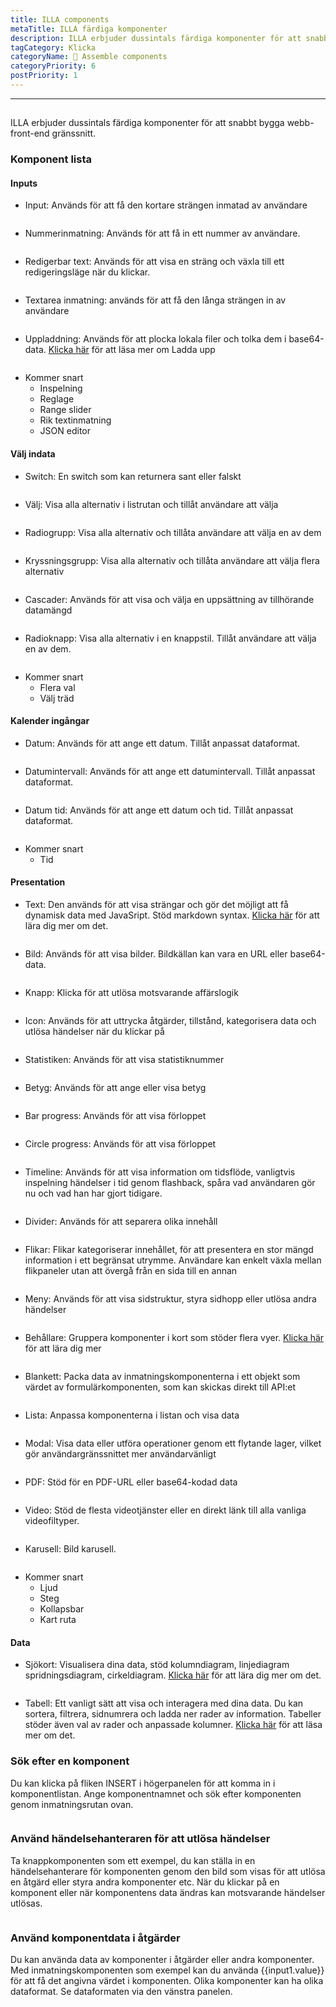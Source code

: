 ```yaml
---
title: ILLA components
metaTitle: ILLA färdiga komponenter
description: ILLA erbjuder dussintals färdiga komponenter för att snabbt bygga webb-front-end gränssnitt
tagCategory: Klicka
categoryName: 🧬 Assemble components
categoryPriority: 6
postPriority: 1
---
```


* * *

## <Heading hidden>ILLA components</Heading>

ILLA erbjuder dussintals färdiga komponenter för att snabbt bygga webb-front-end gränssnitt.

### Komponent lista

#### Inputs

-   Input: Används för att få den kortare strängen inmatad av användare

<img
  src='https://cdn.illacloud.com/official-website/img/docs/assemble/illa_components.png'
  alt=""
/>

-   Nummerinmatning: Används för att få in ett nummer av användare.

<img
  src='https://cdn.illacloud.com/official-website/img/docs/assemble/illa_components(1).png'
  alt=""
/>

-   Redigerbar text: Används för att visa en sträng och växla till ett redigeringsläge när du klickar.

<img
  src='https://cdn.illacloud.com/official-website/img/docs/assemble/illa_components(2).png'
  alt=""
/>

-   Textarea inmatning: används för att få den långa strängen in av användare

<img
  src='https://cdn.illacloud.com/official-website/img/docs/assemble/illa_components(3).png'
  alt=""
/>

-   Uppladdning: Används för att plocka lokala filer och tolka dem i base64-data. [Klicka här]([https://www.illacloud.com/en-US/docs/upload](https://www.illacloud.com/en-US/docs/upload)) för att läsa mer om Ladda upp

<img
  src='https://cdn.illacloud.com/official-website/img/docs/assemble/illa_components(4).png'
  alt=""
/>

-   Kommer snart
    -   Inspelning
    -   Reglage
    -   Range slider
    -   Rik textinmatning
    -   JSON editor

#### Välj indata

-   Switch: En switch som kan returnera sant eller falskt

<img
  src='https://cdn.illacloud.com/official-website/img/docs/assemble/illa_components(5).png'
  alt=""
/>

-   Välj: Visa alla alternativ i listrutan och tillåt användare att välja

<img
  src='https://cdn.illacloud.com/official-website/img/docs/assemble/illa_components(6).png'
  alt=""
/>

-   Radiogrupp: Visa alla alternativ och tillåta användare att välja en av dem

<img
  src='https://cdn.illacloud.com/official-website/img/docs/assemble/illa_components(7).png'
  alt=""
/>

-   Kryssningsgrupp: Visa alla alternativ och tillåta användare att välja flera alternativ

<img
  src='https://cdn.illacloud.com/official-website/img/docs/assemble/illa_components(8).png'
  alt=""
/>

-   Cascader: Används för att visa och välja en uppsättning av tillhörande datamängd

<img
  src='https://cdn.illacloud.com/official-website/img/docs/assemble/illa_components(9).png'
  alt=""
/>

-   Radioknapp: Visa alla alternativ i en knappstil. Tillåt användare att välja en av dem.

<img
  src='https://cdn.illacloud.com/official-website/img/docs/assemble/illa_components(10).png'
  alt=""
/>

-   Kommer snart
    -   Flera val
    -   Välj träd

#### Kalender ingångar

-   Datum: Används för att ange ett datum. Tillåt anpassat dataformat.

<img
  src='https://cdn.illacloud.com/official-website/img/docs/assemble/illa_components(11).png'
  alt=""
/>

-   Datumintervall: Används för att ange ett datumintervall. Tillåt anpassat dataformat.

<img
  src='https://cdn.illacloud.com/official-website/img/docs/assemble/illa_components(12).png'
  alt=""
/>

-   Datum tid: Används för att ange ett datum och tid. Tillåt anpassat dataformat.

<img
  src='https://cdn.illacloud.com/official-website/img/docs/assemble/illa_components(13).png'
  alt=""
/>

-   Kommer snart
    -   Tid

#### Presentation

-   Text: Den används för att visa strängar och gör det möjligt att få dynamisk data med JavaSript. Stöd markdown syntax. [Klicka här]([https://www.illacloud.com/en-US/docs/text](https://www.illacloud.com/en-US/docs/text)) för att lära dig mer om det.

<img
  src='https://cdn.illacloud.com/official-website/img/docs/assemble/illa_components(14).png'
  alt=""
/>

-   Bild: Används för att visa bilder. Bildkällan kan vara en URL eller base64-data.

<img
  src='https://cdn.illacloud.com/official-website/img/docs/assemble/illa_components(15).png'
  alt=""
/>

-   Knapp: Klicka för att utlösa motsvarande affärslogik

<img
  src='https://cdn.illacloud.com/official-website/img/docs/assemble/illa_components(16).png'
  alt=""
/>

-   Icon: Används för att uttrycka åtgärder, tillstånd, kategorisera data och utlösa händelser när du klickar på

<img
  src='https://cdn.illacloud.com/official-website/img/docs/assemble/illa_components(17).png'
  alt=""
/>

-   Statistiken: Används för att visa statistiknummer

<img
  src='https://cdn.illacloud.com/official-website/img/docs/assemble/illa_components(18).png'
  alt=""
/>

-   Betyg: Används för att ange eller visa betyg

<img
  src='https://cdn.illacloud.com/official-website/img/docs/assemble/illa_components(19).png'
  alt=""
/>

-   Bar progress: Används för att visa förloppet

<img
  src='https://cdn.illacloud.com/official-website/img/docs/assemble/illa_components(20).png'
  alt=""
/>

-   Circle progress: Används för att visa förloppet

<img
  src='https://cdn.illacloud.com/official-website/img/docs/assemble/illa_components(21).png'
  alt=""
/>

-   Timeline: Används för att visa information om tidsflöde, vanligtvis inspelning händelser i tid genom flashback, spåra vad användaren gör nu och vad han har gjort tidigare.

<img
  src='https://cdn.illacloud.com/official-website/img/docs/assemble/illa_components(22).png'
  alt=""
/>

-   Divider: Används för att separera olika innehåll

<img
  src='https://cdn.illacloud.com/official-website/img/docs/assemble/illa_components(23).png'
  alt=""
/>

-   Flikar: Flikar kategoriserar innehållet, för att presentera en stor mängd information i ett begränsat utrymme. Användare kan enkelt växla mellan flikpaneler utan att övergå från en sida till en annan

<img
  src='https://cdn.illacloud.com/official-website/img/docs/assemble/illa_components(24).png'
  alt=""
/>

-   Meny: Används för att visa sidstruktur, styra sidhopp eller utlösa andra händelser

<img
  src='https://cdn.illacloud.com/official-website/img/docs/assemble/illa_components(25).png'
  alt=""
/>

-   Behållare: Gruppera komponenter i kort som stöder flera vyer. [Klicka här]([https://www.illacloud.com/en-US/docs/container](https://www.illacloud.com/en-US/docs/container)) för att lära dig mer

<img
  src='https://cdn.illacloud.com/official-website/img/docs/assemble/illa_components(26).png'
  alt=""
/>

-   Blankett: Packa data av inmatningskomponenterna i ett objekt som värdet av formulärkomponenten, som kan skickas direkt till API:et

<img
  src='https://cdn.illacloud.com/official-website/img/docs/assemble/illa_components(27).png'
  alt=""
/>

-   Lista: Anpassa komponenterna i listan och visa data

<img
  src='https://cdn.illacloud.com/official-website/img/docs/assemble/illa_components(28).png'
  alt=""
/>

-   Modal: Visa data eller utföra operationer genom ett flytande lager, vilket gör användargränssnittet mer användarvänligt

<img
  src='https://cdn.illacloud.com/official-website/img/docs/assemble/illa_components(29).png'
  alt=""
/>

-   PDF: Stöd för en PDF-URL eller base64-kodad data

<img
  src='https://cdn.illacloud.com/official-website/img/docs/assemble/illa_components(30).png'
  alt=""
/>

-   Video: Stöd de flesta videotjänster eller en direkt länk till alla vanliga videofiltyper.

<img
  src='https://cdn.illacloud.com/official-website/img/docs/assemble/illa_components(31).png'
  alt=""
/>

-   Karusell: Bild karusell.

<img
  src='https://cdn.illacloud.com/official-website/img/docs/assemble/illa_components(32).png'
  alt=""
/>

-   Kommer snart
    -   Ljud
    -   Steg
    -   Kollapsbar
    -   Kart ruta

#### Data

-   Sjökort: Visualisera dina data, stöd kolumndiagram, linjediagram spridningsdiagram, cirkeldiagram. [Klicka här]([https://www.illacloud.com/en-US/docs/chart](https://www.illacloud.com/en-US/docs/chart)) för att lära dig mer om det.

<img
  src='https://cdn.illacloud.com/official-website/img/docs/assemble/illa_components(33).png'
  alt=""
/>

-   Tabell: Ett vanligt sätt att visa och interagera med dina data. Du kan sortera, filtrera, sidnumrera och ladda ner rader av information. Tabeller stöder även val av rader och anpassade kolumner. [Klicka här]([https://www.illacloud.com/en-US/docs/table](https://www.illacloud.com/en-US/docs/table)) för att läsa mer om det.

### Sök efter en komponent

Du kan klicka på fliken INSERT i högerpanelen för att komma in i komponentlistan. Ange komponentnamnet och sök efter komponenten genom inmatningsrutan ovan.

<img
  src='https://cdn.illacloud.com/official-website/img/docs/assemble/illa_components(34).png'
  alt=""
/>

### Använd händelsehanteraren för att utlösa händelser

Ta knappkomponenten som ett exempel, du kan ställa in en händelsehanterare för komponenten genom den bild som visas för att utlösa en åtgärd eller styra andra komponenter etc. När du klickar på en komponent eller när komponentens data ändras kan motsvarande händelser utlösas.

<img
  src='https://cdn.illacloud.com/official-website/img/docs/assemble/illa_components(35).png'
  alt=""
/>

### Använd komponentdata i åtgärder

Du kan använda data av komponenter i åtgärder eller andra komponenter. Med inmatningskomponenten som exempel kan du använda {{input1.value}} för att få det angivna värdet i komponenten. Olika komponenter kan ha olika dataformat. Se dataformaten via den vänstra panelen.

<img
  src='https://cdn.illacloud.com/official-website/img/docs/assemble/illa_components(36).png'
  alt=""
/>
